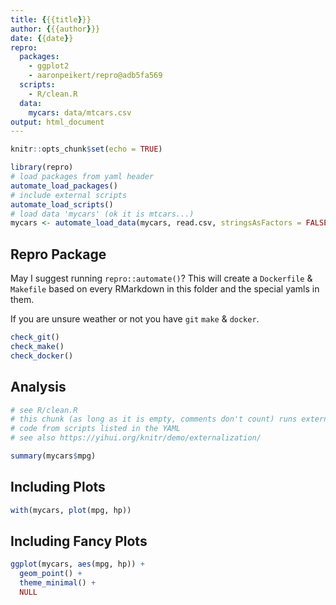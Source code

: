 ```yaml
---
title: {{{title}}}
author: {{{author}}}
date: {{date}}
repro:
  packages:
    - ggplot2
    - aaronpeikert/repro@adb5fa569
  scripts:
    - R/clean.R
  data:
    mycars: data/mtcars.csv
output: html_document
---
```


```r
knitr::opts_chunk$set(echo = TRUE)

library(repro)
# load packages from yaml header
automate_load_packages()
# include external scripts
automate_load_scripts()
# load data 'mycars' (ok it is mtcars...)
mycars <- automate_load_data(mycars, read.csv, stringsAsFactors = FALSE)
```

## Repro Package

May I suggest running `repro::automate()`? This will create a `Dockerfile` & `Makefile` based on every RMarkdown in this folder and the special yamls in them.

If you are unsure weather or not you have `git` `make` & `docker`.

```r
check_git()
check_make()
check_docker()
```

## Analysis

```r
# see R/clean.R
# this chunk (as long as it is empty, comments don't count) runs external
# code from scripts listed in the YAML
# see also https://yihui.org/knitr/demo/externalization/
```

```r
summary(mycars$mpg)
```

## Including Plots

```r
with(mycars, plot(mpg, hp))
```

## Including Fancy Plots

```r
ggplot(mycars, aes(mpg, hp)) +
  geom_point() +
  theme_minimal() +
  NULL
```